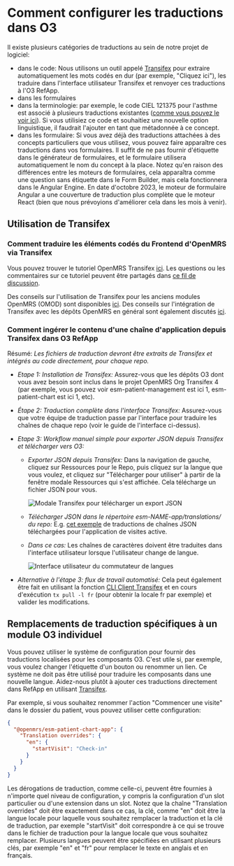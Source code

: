 
# Comment configurer les traductions dans O3

Il existe plusieurs catégories de traductions au sein de notre projet de logiciel:

- dans le code: Nous utilisons un outil appelé [Transifex](https://explore.transifex.com/openmrs/) pour extraire automatiquement les mots codés en dur (par exemple, "Cliquez ici"), les traduire dans l'interface utilisateur Transifex et renvoyer ces traductions à l'O3 RefApp.
- dans les formulaires
- dans la terminologie: par exemple, le code CIEL 121375 pour l'asthme est associé à plusieurs traductions existantes ([comme vous pouvez le voir ici](https://app.openconceptlab.org/#/orgs/CIEL/sources/CIEL/concepts/121375/)). Si vous utilisiez ce code et souhaitiez une nouvelle option linguistique, il faudrait l'ajouter en tant que métadonnée à ce concept.
- dans les formulaire: Si vous avez déjà des traductions attachées à des concepts particuliers que vous utilisez, vous pouvez faire apparaître ces traductions dans vos formulaires. Il suffit de ne pas fournir d'étiquette dans le générateur de formulaires, et le formulaire utilisera automatiquement le nom du concept à la place. Notez qu'en raison des différences entre les moteurs de formulaires, cela apparaîtra comme une question sans étiquette dans le Form Builder, mais cela fonctionnera dans le Angular Engine. En date d'octobre 2023, le moteur de formulaire Angular a une couverture de traduction plus complète que le moteur React (bien que nous prévoyions d'améliorer cela dans les mois à venir).

## Utilisation de Transifex

### Comment traduire les éléments codés du Frontend d'OpenMRS via Transifex

Vous pouvez trouver le tutoriel OpenMRS Transifex [ici](https://mekom.notion.site/Translating-OpenMRS-frontend-via-Transifex-398836d729ff46d0b30232daa2c59945). Les questions ou les commentaires sur ce tutoriel peuvent être partagés dans [ce fil de discussion](https://talk.openmrs.org/t/translating-openmrs-frontend-via-transifex/37490).

Des conseils sur l'utilisation de Transifex pour les anciens modules OpenMRS (OMOD) sont disponibles [ici](https://wiki.openmrs.org/display/docs/Maintaining+OpenMRS+Module+Translations+via+Transifex). Des conseils sur l'intégration de Transifex avec les dépôts OpenMRS en général sont également discutés [ici](https://talk.openmrs.org/t/transifex-integration-with-openmrs-repositories/34557).

### Comment ingérer le contenu d'une chaîne d'application depuis Transifex dans O3 RefApp

Résumé: _Les fichiers de traduction devront être extraits de Transifex et intégrés au code directement, pour chaque repo._

- _Etape 1: Installation de Transifex:_ Assurez-vous que les dépôts O3 dont vous avez besoin sont inclus dans le projet OpenMRS Org Transifex 4 (par exemple, vous pouvez voir esm-patient-management est ici 1, esm-patient-chart est ici 1, etc).

- _Étape 2: Traduction complète dans l'interface Transifex:_ Assurez-vous que votre équipe de traduction passe par l'interface pour traduire les chaînes de chaque repo (voir le guide de l'interface ci-dessus).

- _Etape 3: Workflow manuel simple pour exporter JSON depuis Transifex et télécharger vers O3:_

  - _Exporter JSON depuis Transifex:_ Dans la navigation de gauche, cliquez sur Ressources pour le Repo, puis cliquez sur la langue que vous voulez, et cliquez sur "Télécharger pour utiliser" à partir de la fenêtre modale Ressources qui s'est affichée. Cela télécharge un fichier JSON pour vous.

    ![Modale Transifex pour télécharger un export JSON](/transifex-download-json-export.png)

  - _Télécharger JSON dans le répertoire esm-NAME-app/translations/ du repo:_ E.g. [cet exemple](https://github.com/openmrs/openmrs-esm-patient-management/tree/main/packages/esm-active-visits-app/translations) de traductions de chaînes JSON téléchargées pour l'application de visites active.

  - _Dans ce cas:_ Les chaînes de caractères doivent être traduites dans l'interface utilisateur lorsque l'utilisateur change de langue.

    ![Interface utilisateur du commutateur de langues](/translation-locale-switcher.png)

- _Alternative à l'étape 3: flux de travail automatisé:_ Cela peut également être fait en utilisant la fonction [CLI Client Transifex](https://developers.transifex.com/docs/cli) et en cours d'exécution `tx pull -l fr` (pour obtenir la locale fr par exemple) et valider les modifications.

## Remplacements de traduction spécifiques à un module O3 individuel

Vous pouvez utiliser le système de configuration pour fournir des traductions localisées pour les composants O3. C'est utile si, par exemple, vous voulez changer l'étiquette d'un bouton ou renommer un lien. Ce système ne doit pas être utilisé pour traduire les composants dans une nouvelle langue. Aidez-nous plutôt à ajouter ces traductions directement dans RefApp en utilisant [Transifex](https://explore.transifex.com/openmrs/).

Par exemple, si vous souhaitez renommer l'action "Commencer une visite" dans le dossier du patient, vous pouvez utiliser cette configuration:

```json
{
  "@openmrs/esm-patient-chart-app": {
    "Translation overrides": {
      "en": {
        "startVisit": "Check-in"
      }
    }
  }
}
```

Les dérogations de traduction, comme celle-ci, peuvent être fournies à n'importe quel niveau de configuration, y compris la configuration d'un slot particulier ou d'une extension dans un slot. Notez que la chaîne "Translation overrides" doit être exactement dans ce cas, la clé, comme "en" doit être la langue locale pour laquelle vous souhaitez remplacer la traduction et la clé de traduction, par exemple "startVisit" doit correspondre à ce qui se trouve dans le fichier de traduction pour la langue locale que vous souhaitez remplacer. Plusieurs langues peuvent être spécifiées en utilisant plusieurs clés, par exemple "en" et "fr" pour remplacer le texte en anglais et en français.
